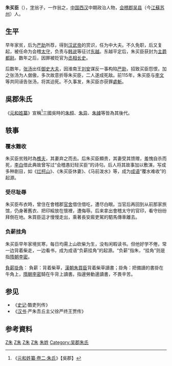 '''朱买臣'''（{{bd|?||前115年||Z朱}}），[[表字|字]]翁子，一作翁之，[[中国|中国]][[西汉|西汉]]中期政治人物，[[会稽郡|会稽郡]][[吴县|吴县]]（今[[江蘇|江蘇]][[苏州|苏州]]）人。

==生平==
早年家贫，后为[[严助|严助]]所荐，得到[[汉武帝|汉武帝]]的赏识，任为中大夫。不久免职，后又复起，被任命为会稽[[太守|太守]]，负责与[[韩说|韩说]]等征讨[[东越|东越]]。东越平定后，朱买臣获封为[[主爵都尉|主爵都尉]]。数年之后，因罪被贬官为[[丞相|丞相]][[长史|长史]]。

后数年，[[张汤|张汤]]出任[[御史大夫|御史大夫]]，因淮南王[[刘安|刘安]]谋反一事构陷[[严助|严助]]，招致买臣怨恨，加之张汤为人倨傲，多次故意折辱朱买臣，二人遂成死敌。前115年，朱买臣与[[李文|李文]]等共同诬告张汤，将其迫死。不久事发，朱买臣亦获罪[[處斬|處斬]]。

==吳郡朱氏==
《[[元和姓纂|元和姓纂]]》宣稱<ref>《[[s:元和姓纂_(四庫全書本)/卷02|元和姓纂·卷二·朱氏]]》【吳郡】</ref>三國吳時的[[朱桓|朱桓]]、[[朱异|朱异]]、[[朱據|朱據]]等皆為其後代。

==轶事==
=== 覆水難收 ===
朱买臣贫贱时為[[樵夫|樵夫]]，其妻弃之而去。后朱买臣顯贵，其妻受其馈赠，羞愧自杀而死，[[李白|李白]]借此典故曾写过“会稽愚妇轻买臣”的诗句。后人将其故事加以敷演，写成多种剧目，如《[[烂柯山|烂柯山]]》、《朱买臣休妻》、《马前泼水》等，成为[[成语|成语]]“覆水难收”的起源。

=== 受尽耻辱 ===
朱买臣布衣時，曾住在會稽郡[[官舍|官舍]]借住借吃，遭尽白眼。当官后再回到从前那家旅馆，仍身著舊衣、把印綏放在懷裡，遭侮辱。后来拿出會稽太守的官印，看守纷纷拜倒在地。朱買臣這才慢慢走出，乘著長安廄吏駕的駟馬傳車離去。

=== 负薪挂角 ===
朱买臣早年家境贫寒，每日均需上山砍柴为生，没有闲暇读书。但他好学不倦，常一边背着柴走，一边看书，成为成语“负薪挂角”的起源。“负薪”指朱，“挂角”则是指[[隋朝|隋朝]][[李密_(隋)|李密]]。

[[負薪掛角|負薪掛角]]：
負薪：背着柴草，[[漢朝|漢朝]][[朱買臣|朱買臣]]背着柴草讀書；掛角：把備讀的書掛在牛角上，[[隋朝|隋朝]][[李密_(隋)|李密]]騎在牛背上讀書。指邊勞動邊讀書，不畏辛苦。

== 参见 ==
* 《[[史记|史记]]·酷吏列传》
* 《[[汉书|汉书]]·严朱吾丘主父徐严终王贾传》

== 参考資料 ==
{{reflist}}

[[Category:西漢政治人物|Z朱]]
[[Category:西漢太守|Z朱]]
[[Category:苏州人|Z朱]]
[[Category:漢朝被處決者|Z朱]]
[[Category:朱姓|朱姓]]
[[Category:吴郡朱氏|Category:吴郡朱氏]]